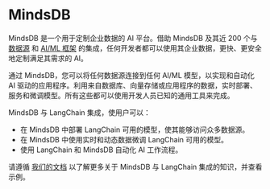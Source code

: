 # MindsDB

MindsDB 是一个用于定制企业数据的 AI 平台。借助 MindsDB 及其近 200 个与 [数据源](https://docs.mindsdb.com/integrations/data-overview) 和 [AI/ML 框架](https://docs.mindsdb.com/integrations/ai-overview) 的集成，任何开发者都可以使用其企业数据，更快、更安全地定制满足其需求的 AI。

通过 MindsDB，您可以将任何数据源连接到任何 AI/ML 模型，以实现和自动化 AI 驱动的应用程序。利用来自数据库、向量存储或应用程序的数据，实时部署、服务和微调模型。所有这些都可以使用开发人员已知的通用工具来完成。

MindsDB 与 LangChain 集成，使用户可以：

- 在 MindsDB 中部署 LangChain 可用的模型，使其能够访问众多数据源。
- 在 MindsDB 中使用实时和动态数据微调 LangChain 可用的模型。
- 使用 LangChain 和 MindsDB 自动化 AI 工作流程。

请遵循 [我们的文档](https://docs.mindsdb.com/integrations/ai-engines/langchain) 以了解更多关于 MindsDB 与 LangChain 集成的知识，并查看示例。